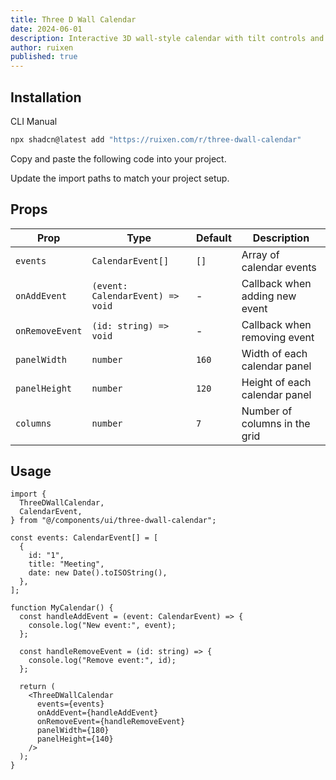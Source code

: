 ```yaml
---
title: Three D Wall Calendar
date: 2024-06-01
description: Interactive 3D wall-style calendar with tilt controls and drag interactions
author: ruixen
published: true
---
```


<ComponentPreview name="three-dwall-calendar-demo" category="calendars" />

## Installation

<Tabs defaultValue="cli">

<TabsList>
  <TabsTrigger value="cli">CLI</TabsTrigger>
  <TabsTrigger value="manual">Manual</TabsTrigger>
</TabsList>
<TabsContent value="cli">

```bash
npx shadcn@latest add "https://ruixen.com/r/three-dwall-calendar"
```

</TabsContent>

<TabsContent value="manual">

<Steps>

<Step>Copy and paste the following code into your project.</Step>

<ComponentSource name="three-dwall-calendar" />

<Step>Update the import paths to match your project setup.</Step>

</Steps>

</TabsContent>

</Tabs>

## Props

| Prop            | Type                             | Default | Description                    |
| --------------- | -------------------------------- | ------- | ------------------------------ |
| `events`        | `CalendarEvent[]`                | `[]`    | Array of calendar events       |
| `onAddEvent`    | `(event: CalendarEvent) => void` | -       | Callback when adding new event |
| `onRemoveEvent` | `(id: string) => void`           | -       | Callback when removing event   |
| `panelWidth`    | `number`                         | `160`   | Width of each calendar panel   |
| `panelHeight`   | `number`                         | `120`   | Height of each calendar panel  |
| `columns`       | `number`                         | `7`     | Number of columns in the grid  |

## Usage

```tsx
import {
  ThreeDWallCalendar,
  CalendarEvent,
} from "@/components/ui/three-dwall-calendar";

const events: CalendarEvent[] = [
  {
    id: "1",
    title: "Meeting",
    date: new Date().toISOString(),
  },
];

function MyCalendar() {
  const handleAddEvent = (event: CalendarEvent) => {
    console.log("New event:", event);
  };

  const handleRemoveEvent = (id: string) => {
    console.log("Remove event:", id);
  };

  return (
    <ThreeDWallCalendar
      events={events}
      onAddEvent={handleAddEvent}
      onRemoveEvent={handleRemoveEvent}
      panelWidth={180}
      panelHeight={140}
    />
  );
}
```
